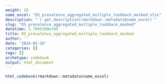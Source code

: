 ```yaml
---
weight: 10
name_excel: "D5_prevalence_aggregated_multiple_lookback_masked.xlsx"
description: "`r get_description(rmarkdown::metadata$name_excel)`"
slug: "D5_prevalence_aggregated_multiple_lookback_masked"
datetime: 1.7065268e+09
title: D5_prevalence_aggregated_multiple_lookback_masked
author: ''
date: '2024-01-29'
categories: []
tags: []
archetype: codebook
output: html_document
---
```


```r
html_codebook(rmarkdown::metadata$name_excel)
```

